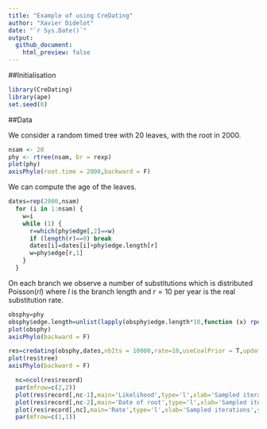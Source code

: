```yaml
---
title: "Example of using CreDating"
author: "Xavier Didelot"
date: "`r Sys.Date()`"
output: 
  github_document:
    html_preview: false
---
```


##Initialisation

```r
library(CreDating)
library(ape)
set.seed(0)
```

##Data

We consider a random timed tree with 20 leaves, with the root in 2000. 

```r
nsam <- 20
phy <- rtree(nsam, br = rexp)
plot(phy)
axisPhylo(root.time = 2000,backward = F)
```

We can compute the age of the leaves.
```r
dates=rep(2000,nsam)
  for (i in 1:nsam) {
    w=i
    while (1) {
      r=which(phy$edge[,2]==w)
      if (length(r)==0) break
      dates[i]=dates[i]+phy$edge.length[r]
      w=phy$edge[r,1]
    }
  }
```

On each branch we observe a number of substitutions which is distributed $\mathrm{Poisson}(rl)$
where $l$ is the branch length and 
$r=10$ per year is the real substitution rate.
```r
obsphy=phy
obsphy$edge.length=unlist(lapply(obsphy$edge.length*10,function (x) rpois(1,x)))
plot(obsphy)
axisPhylo(backward = F)
```

```r
res=credating(obsphy,dates,nbIts = 10000,rate=10,useCoalPrior = T,updateRate = 1)
plot(res$tree)
axisPhylo(backward = F)
```
```r
  nc=ncol(res$record)
  par(mfrow=c(2,2))
  plot(res$record[,nc-1],main='Likelihood',type='l',xlab='Sampled iterations',ylab='')
  plot(res$record[,nc-2],main='Date of root',type='l',xlab='Sampled iterations',ylab='')
  plot(res$record[,nc],main='Rate',type='l',xlab='Sampled iterations',ylab='')
  par(mfrow=c(1,1))
```

